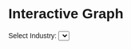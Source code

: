 # Interactive Graph

<style>
  * {
    font-family: sans-serif;
  }
</style>

<div>
  <label for="industryDropdown">Select Industry:</label>
  <select id="industryDropdown"></select>
</div>

<div id="plot"></div>

<script src="https://cdn.jsdelivr.net/npm/d3@7"></script>
<script src="scripts/myscript.js"></script>
